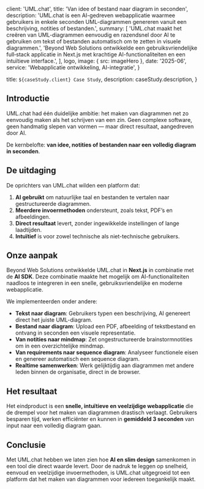 
  client: 'UML.chat',
  title: 'Van idee of bestand naar diagram in seconden',
  description:
    'UML.chat is een AI-gedreven webapplicatie waarmee gebruikers in enkele seconden UML-diagrammen genereren vanuit een beschrijving, notities of bestanden.',
  summary: [
    'UML.chat maakt het creëren van UML-diagrammen eenvoudig en razendsnel door AI te gebruiken om tekst of bestanden automatisch om te zetten in visuele diagrammen.',
    'Beyond Web Solutions ontwikkelde een gebruiksvriendelijke full‑stack applicatie in Next.js met krachtige AI-functionaliteiten en een intuïtieve interface.',
  ],
  logo,
  image: { src: imageHero },
  date: '2025-06',
  service: 'Webapplicatie ontwikkeling, AI-integratie',
}

  title: `${caseStudy.client} Case Study`,
  description: caseStudy.description,
}

## Introductie

UML.chat had één duidelijke ambitie: het maken van diagrammen net zo eenvoudig maken als het schrijven van een zin.
Geen complexe software, geen handmatig slepen van vormen — maar direct resultaat, aangedreven door AI.

De kernbelofte: **van idee, notities of bestanden naar een volledig diagram in seconden**.

## De uitdaging

De oprichters van UML.chat wilden een platform dat:

1. **AI gebruikt** om natuurlijke taal en bestanden te vertalen naar gestructureerde diagrammen.
2. **Meerdere invoermethoden** ondersteunt, zoals tekst, PDF’s en afbeeldingen.
3. **Direct resultaat** levert, zonder ingewikkelde instellingen of lange laadtijden.
4. **Intuïtief** is voor zowel technische als niet-technische gebruikers.

## Onze aanpak

Beyond Web Solutions ontwikkelde UML.chat in **Next.js** in combinatie met de **AI SDK**.
Deze combinatie maakte het mogelijk om AI-functionaliteiten naadloos te integreren in een snelle, gebruiksvriendelijke en moderne webapplicatie.

We implementeerden onder andere:

- **Tekst naar diagram**: Gebruikers typen een beschrijving, AI genereert direct het juiste UML-diagram.
- **Bestand naar diagram**: Upload een PDF, afbeelding of tekstbestand en ontvang in seconden een visuele representatie.
- **Van notities naar mindmap**: Zet ongestructureerde brainstormnotities om in een overzichtelijke mindmap.
- **Van requirements naar sequence diagram**: Analyseer functionele eisen en genereer automatisch een sequence diagram.
- **Realtime samenwerken**: Werk gelijktijdig aan diagrammen met andere leden binnen de organisatie, direct in de browser.
## Het resultaat

Het eindproduct is een **snelle, intuïtieve en veelzijdige webapplicatie** die de drempel voor het maken van diagrammen drastisch verlaagt.
Gebruikers besparen tijd, werken efficiënter en kunnen in **gemiddeld 3 seconden** van input naar een volledig diagram gaan.

<StatList>
  <StatListItem value="3s" label="Gemiddelde generatietijd diagram" />
  <StatListItem value="10+" label="Diagramtypen ondersteund" />
  <StatListItem value="100+" label="Diagrammen per dag" />
</StatList>

## Conclusie

Met UML.chat hebben we laten zien hoe **AI en slim design** samenkomen in een tool die direct waarde levert.
Door de nadruk te leggen op snelheid, eenvoud en veelzijdige invoermethoden, is UML.chat uitgegroeid tot een platform dat het maken van diagrammen voor iedereen toegankelijk maakt.